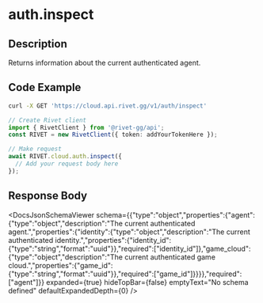

# auth.inspect

## Description

Returns information about the current authenticated agent.


## Code Example

<CodeGroup title='Request' tag='GET' label='https://cloud.api.rivet.gg/v1/auth/inspect'>

```bash {{ title: 'cURL' }}
curl -X GET 'https://cloud.api.rivet.gg/v1/auth/inspect'
```

```ts
// Create Rivet client
import { RivetClient } from '@rivet-gg/api';
const RIVET = new RivetClient({ token: addYourTokenHere });

// Make request
await RIVET.cloud.auth.inspect({
  // Add your request body here
});
```

</CodeGroup>


## Response Body

<DocsJsonSchemaViewer
  schema={{"type":"object","properties":{"agent":{"type":"object","description":"The current authenticated agent.","properties":{"identity":{"type":"object","description":"The current authenticated identity.","properties":{"identity_id":{"type":"string","format":"uuid"}},"required":["identity_id"]},"game_cloud":{"type":"object","description":"The current authenticated game cloud.","properties":{"game_id":{"type":"string","format":"uuid"}},"required":["game_id"]}}}},"required":["agent"]}}
  expanded={true}
  hideTopBar={false}
  emptyText="No schema defined"
  defaultExpandedDepth={0}
/>

